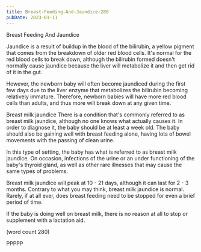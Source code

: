 ```yaml
---
title: Breast-Feeding-And-Jaundice-280
pubDate: 2023-01-11
---
```


Breast Feeding And Jaundice

Jaundice is a result of buildup in the blood of the
bilirubin, a yellow pigment that comes from the
breakdown of older red blood cells.  It's normal
for the red blood cells to break down, although
the bilirubin formed doesn't normally cause jaundice
because the liver will metabolize it and then get
rid of it in the gut.

However, the newborn baby will often become
jaundiced during the first few days due to the
liver enzyme that metabolizes the bilirubin becoming
relatively immature.  Therefore, newborn babies 
will have more red blood cells than adults, and
thus more will break down at any given time.

Breast milk jaundice
There is a condition that's commonly referred to 
as breast milk jaundice, although no one knows
what actually causes it.  In order to diagnose it,
the baby should be at least a week old.  The baby
should also be gaining well with breast feeding
alone, having lots of bowel movements with the
passing of clean urine.

In this type of setting, the baby has what is 
referred to as breast milk jaundice.  On occasion,
infections of the urine or an under functioning
of the baby's thyroid gland, as well as other
rare illnesses that may cause the same types of
problems.

Breast milk jaundice will peak at 10 - 21 days,
although it can last for 2 - 3 months.  Contrary
to what you may think, breast milk jaundice is
normal.  Rarely, if at all ever, does breast
feeding need to be stopped for even a brief
period of time.

If the baby is doing well on breast milk, there 
is no reason at all to stop or supplement with
a lactation aid.  

(word count 280)

PPPPP
